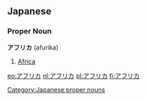 == Japanese == 
===Proper Noun===
'''アフリカ''' (afurika)
# [[Africa]]

[[Category:Japanese proper nouns]]
[[eo:アフリカ]]
[[nl:アフリカ]]
[[pl:アフリカ]]
[[fi:アフリカ]]